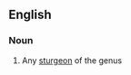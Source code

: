 ==English==

===Noun===
{{en-noun}}

# Any [[sturgeon]] of the genus {{taxlink|Accipenser|genus|noshow=1}}
